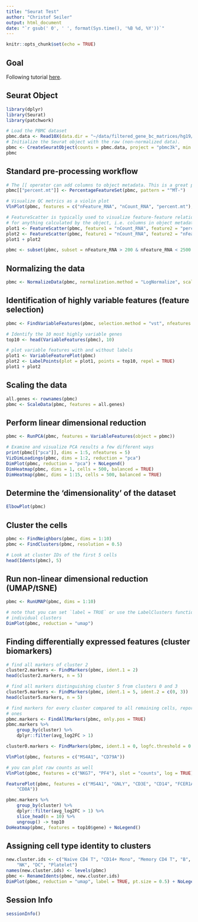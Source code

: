 ```yaml
---
title: "Seurat Test"
author: "Christof Seiler"
output: html_document
date: "`r gsub(' 0', ' ', format(Sys.time(), '%B %d, %Y'))`"
---
```


```r
knitr::opts_chunk$set(echo = TRUE)
```

## Goal

Following tutorial [here](https://satijalab.org/seurat/articles/pbmc3k_tutorial).

## Seurat Object

```r
library(dplyr)
library(Seurat)
library(patchwork)

# Load the PBMC dataset
pbmc.data <- Read10X(data.dir = "~/data/filtered_gene_bc_matrices/hg19/")
# Initialize the Seurat object with the raw (non-normalized data).
pbmc <- CreateSeuratObject(counts = pbmc.data, project = "pbmc3k", min.cells = 3, min.features = 200)
pbmc
```

## Standard pre-processing workflow

```r
# The [[ operator can add columns to object metadata. This is a great place to stash QC stats
pbmc[["percent.mt"]] <- PercentageFeatureSet(pbmc, pattern = "^MT-")

# Visualize QC metrics as a violin plot
VlnPlot(pbmc, features = c("nFeature_RNA", "nCount_RNA", "percent.mt"), ncol = 3)

# FeatureScatter is typically used to visualize feature-feature relationships, but can be used
# for anything calculated by the object, i.e. columns in object metadata, PC scores etc.
plot1 <- FeatureScatter(pbmc, feature1 = "nCount_RNA", feature2 = "percent.mt")
plot2 <- FeatureScatter(pbmc, feature1 = "nCount_RNA", feature2 = "nFeature_RNA")
plot1 + plot2

pbmc <- subset(pbmc, subset = nFeature_RNA > 200 & nFeature_RNA < 2500 & percent.mt < 5)
```

## Normalizing the data

```r
pbmc <- NormalizeData(pbmc, normalization.method = "LogNormalize", scale.factor = 10000)
```

## Identification of highly variable features (feature selection)

```r
pbmc <- FindVariableFeatures(pbmc, selection.method = "vst", nfeatures = 2000)

# Identify the 10 most highly variable genes
top10 <- head(VariableFeatures(pbmc), 10)

# plot variable features with and without labels
plot1 <- VariableFeaturePlot(pbmc)
plot2 <- LabelPoints(plot = plot1, points = top10, repel = TRUE)
plot1 + plot2
```

## Scaling the data

```r
all.genes <- rownames(pbmc)
pbmc <- ScaleData(pbmc, features = all.genes)
```

## Perform linear dimensional reduction

```r
pbmc <- RunPCA(pbmc, features = VariableFeatures(object = pbmc))

# Examine and visualize PCA results a few different ways
print(pbmc[["pca"]], dims = 1:5, nfeatures = 5)
VizDimLoadings(pbmc, dims = 1:2, reduction = "pca")
DimPlot(pbmc, reduction = "pca") + NoLegend()
DimHeatmap(pbmc, dims = 1, cells = 500, balanced = TRUE)
DimHeatmap(pbmc, dims = 1:15, cells = 500, balanced = TRUE)
```

## Determine the ‘dimensionality’ of the dataset

```r
ElbowPlot(pbmc)
```

## Cluster the cells

```r
pbmc <- FindNeighbors(pbmc, dims = 1:10)
pbmc <- FindClusters(pbmc, resolution = 0.5)

# Look at cluster IDs of the first 5 cells
head(Idents(pbmc), 5)
```

## Run non-linear dimensional reduction (UMAP/tSNE)

```r
pbmc <- RunUMAP(pbmc, dims = 1:10)

# note that you can set `label = TRUE` or use the LabelClusters function to help label
# individual clusters
DimPlot(pbmc, reduction = "umap")
```

## Finding differentially expressed features (cluster biomarkers)

```r
# find all markers of cluster 2
cluster2.markers <- FindMarkers(pbmc, ident.1 = 2)
head(cluster2.markers, n = 5)

# find all markers distinguishing cluster 5 from clusters 0 and 3
cluster5.markers <- FindMarkers(pbmc, ident.1 = 5, ident.2 = c(0, 3))
head(cluster5.markers, n = 5)

# find markers for every cluster compared to all remaining cells, report only the positive
# ones
pbmc.markers <- FindAllMarkers(pbmc, only.pos = TRUE)
pbmc.markers %>%
    group_by(cluster) %>%
    dplyr::filter(avg_log2FC > 1)

cluster0.markers <- FindMarkers(pbmc, ident.1 = 0, logfc.threshold = 0.25, test.use = "roc", only.pos = TRUE)

VlnPlot(pbmc, features = c("MS4A1", "CD79A"))

# you can plot raw counts as well
VlnPlot(pbmc, features = c("NKG7", "PF4"), slot = "counts", log = TRUE)

FeaturePlot(pbmc, features = c("MS4A1", "GNLY", "CD3E", "CD14", "FCER1A", "FCGR3A", "LYZ", "PPBP",
    "CD8A"))

pbmc.markers %>%
    group_by(cluster) %>%
    dplyr::filter(avg_log2FC > 1) %>%
    slice_head(n = 10) %>%
    ungroup() -> top10
DoHeatmap(pbmc, features = top10$gene) + NoLegend()
```

## Assigning cell type identity to clusters

```r
new.cluster.ids <- c("Naive CD4 T", "CD14+ Mono", "Memory CD4 T", "B", "CD8 T", "FCGR3A+ Mono",
    "NK", "DC", "Platelet")
names(new.cluster.ids) <- levels(pbmc)
pbmc <- RenameIdents(pbmc, new.cluster.ids)
DimPlot(pbmc, reduction = "umap", label = TRUE, pt.size = 0.5) + NoLegend()
```

## Session Info

```r
sessionInfo()
```
